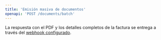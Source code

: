```yaml
---
title: 'Emisión masiva de documentos'
openapi: 'POST /documents/batch'
---
```


La respuesta con el PDF y los detalles completos de la factura se entrega a través del [webhook configurado](/api-reference/endpoint/webhook). 